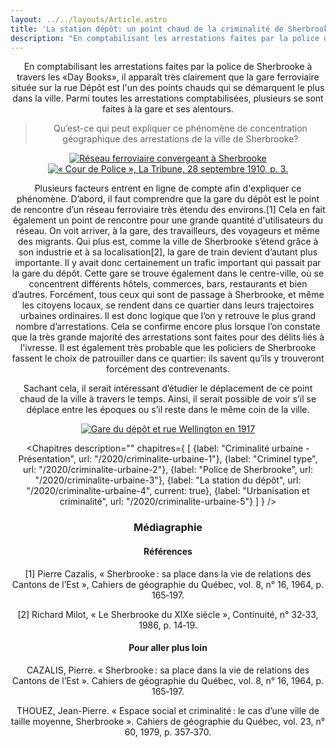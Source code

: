 ```yaml
---
layout: ../../layouts/Article.astro
title: 'La station dépôt: un point chaud de la criminalité de Sherbrooke'
description: "En comptabilisant les arrestations faites par la police de Sherbrooke à travers les «Day Books», il apparaît très clairement que la gare ferroviaire située sur la rue Dépôt est l'un des points chauds qui se démarquent le plus dans la ville."
---
```


<Header titre="La station dépôt: un point chaud de la criminalité de Sherbrooke" image="/assets/img/06M_P186S9P361a.jpg"/>

<Text>

 En comptabilisant les arrestations faites par la police de Sherbrooke à travers les «Day Books», il apparaît très clairement que la gare ferroviaire située sur la rue Dépôt est l'un des points chauds qui se démarquent le plus dans la ville. Parmi toutes les arrestations comptabilisées, plusieurs se sont faites à la gare et ses alentours.

<blockquote>Qu’est-ce qui peut expliquer ce phénomène de concentration géographique des arrestations de la ville de Sherbrooke?</blockquote>

<div class="grid grid-cols-2 lg:gap-20 items-center">
  <a href="/assets/img/reseau_ferroviaire.png" target="_blank"><img src="/assets/img/reseau_ferroviaire.png" alt="Réseau ferroviaire convergeant à Sherbrooke" title="Réseau ferroviaire convergeant à Sherbrooke" class="w-96"/></a>
  <a href="/assets/img/article-journal-ivrogne.png" target="_blank"><img src="/assets/img/article-journal-ivrogne.png" alt="« Cour de Police », La Tribune, 28 septembre 1910, p. 3." title="« Cour de Police », La Tribune, 28 septembre 1910, p. 3." class="w-96"/></a>
</div>

Plusieurs facteurs entrent en ligne de compte afin d'expliquer ce phénomène. D’abord, il faut comprendre que la gare du dépôt est le point de rencontre d’un réseau ferroviaire très étendu des environs.[1] Cela en fait également un point de rencontre pour une grande quantité d'utilisateurs du réseau. On voit arriver, à la gare, des travailleurs, des voyageurs et même des migrants. Qui plus est, comme la ville de Sherbrooke s’étend grâce à son industrie et à sa localisation[2], la gare de train devient d’autant plus importante. Il y avait donc certainement un trafic important qui passait par la gare du dépôt. Cette gare se trouve également dans le centre-ville, où se concentrent différents hôtels, commerces, bars, restaurants et bien d’autres. Forcément, tous ceux qui sont de passage à Sherbrooke, et même les citoyens locaux, se rendent dans ce quartier dans leurs trajectoires urbaines ordinaires. Il est donc logique que l’on y retrouve le plus grand nombre d’arrestations. Cela se confirme encore plus lorsque l’on constate que la très grande majorité des arrestations sont faites pour des délits liés à l'ivresse. Il est également très probable que les policiers de Sherbrooke fassent le choix de patrouiller dans ce quartier: ils savent qu’ils y trouveront forcément des contrevenants.

Sachant cela, il serait intéressant d’étudier le déplacement de ce point chaud de la ville à travers le temps. Ainsi, il serait possible de voir s’il se déplace entre les époques ou s’il reste dans le même coin de la ville.

<a href="/assets/img/gare_alentours.png" class="" target="_blank"><img src="/assets/img/gare_alentours.png" alt="Gare du dépôt et rue Wellington en 1917" title="Gare du dépôt et rue Wellington en 1917" class="mx-auto"/></a>

</Text>

<Chapitres 
  description=""
  chapitres={
    [
      {label: "Criminalité urbaine - Présentation", url: "/2020/criminalite-urbaine-1"},
      {label: "Criminel type", url: "/2020/criminalite-urbaine-2"},
      {label: "Police de Sherbrooke", url: "/2020/criminalite-urbaine-3"},
      {label: "La station du dépôt", url: "/2020/criminalite-urbaine-4", current: true},
      {label: "Urbanisation et criminalité", url: "/2020/criminalite-urbaine-5"}
    ]
  }
/>

<div class="p-10 lg:p-24 py-5 lg:py-12 text-sm bg-gray-400">
  <h3>Médiagraphie</h3>
<h4>Références</h4>
[1] Pierre Cazalis, « Sherbrooke : sa place dans la vie de relations des Cantons de l’Est », Cahiers de géographie du Québec, vol. 8, n° 16, 1964, p. 165‑197.

[2] Richard Milot, « Le Sherbrooke du XIXe siècle », Continuité, n° 32‑33, 1986, p. 14‑19.

<h4>Pour aller plus loin</h4>
CAZALIS, Pierre. « Sherbrooke : sa place dans la vie de relations des Cantons de l’Est ». Cahiers de géographie du Québec, vol. 8, n° 16, 1964, p. 165‑197.

THOUEZ, Jean-Pierre. « Espace social et criminalité : le cas d’une ville de taille moyenne, Sherbrooke ». Cahiers de géographie du Québec, vol. 23, n° 60, 1979, p. 357‑370.
</div>